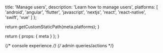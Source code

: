 
  title: 'Manage users',
  description:
    'Learn how to manage users',
  platforms: [
    'android',
    'angular',
    'flutter',
    'javascript',
    'nextjs',
    'react',
    'react-native',
    'swift',
    'vue'
  ]
};

  return getCustomStaticPath(meta.platforms);
}

  return {
    props: {
      meta
    }
  };
}

{/* console experience */}
{/* admin queries/actions */}
